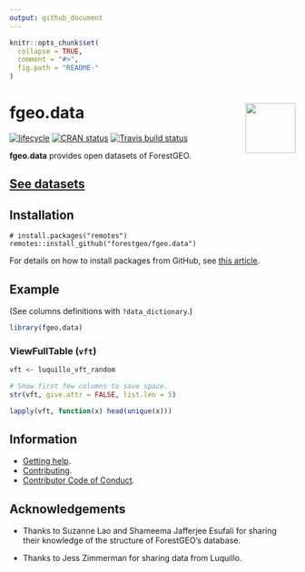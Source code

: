 ```yaml
---
output: github_document
---
```

<!-- README.md is generated from README.Rmd. Please edit that file -->

```r
knitr::opts_chunk$set(
  collapse = TRUE,
  comment = "#>",
  fig.path = "README-"
)
```

# <img src="https://i.imgur.com/m8FNhQR.png" align="right" height=88 /> fgeo.data

[![lifecycle](https://img.shields.io/badge/lifecycle-experimental-orange.svg)](https://www.tidyverse.org/lifecycle/#experimental)
[![CRAN status](https://www.r-pkg.org/badges/version/fgeo.data)](https://cran.r-project.org/package=fgeo.data)
[![Travis build status](https://travis-ci.org/forestgeo/fgeo.data.svg?branch=master)](https://travis-ci.org/forestgeo/fgeo.data)

__fgeo.data__ provides open datasets of ForestGEO.

## [See datasets](https://forestgeo.github.io/fgeo.data/articles/fgeo.data.html)

## Installation

```
# install.packages("remotes")
remotes::install_github("forestgeo/fgeo.data")
```

For details on how to install packages from GitHub, see [this article](https://goo.gl/dQKEeg).

## Example

(See columns definitions with `?data_dictionary`.)

```r
library(fgeo.data)
```

### ViewFullTable (`vft`)

```r
vft <- luquillo_vft_random

# Show first few columns to save space.
str(vft, give.attr = FALSE, list.len = 5)

lapply(vft, function(x) head(unique(x)))
```

## Information

* [Getting help](SUPPORT.md).
* [Contributing](CONTRIBUTING.md).
* [Contributor Code of Conduct](CODE_OF_CONDUCT.md).

## Acknowledgements

* Thanks to Suzanne Lao and Shameema Jafferjee Esufali for sharing their knowledge of the structure of ForestGEO's database.

* Thanks to Jess Zimmerman for sharing data from Luquillo.
